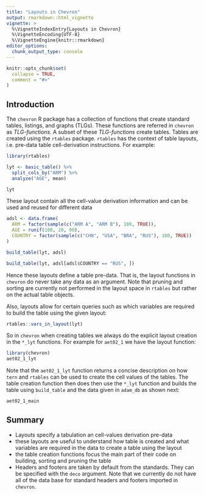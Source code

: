 ```yaml
---
title: "Layouts in Chevron"
output: rmarkdown::html_vignette
vignette: >
  %\VignetteIndexEntry{Layouts in Chevron}
  %\VignetteEncoding{UTF-8}
  %\VignetteEngine{knitr::rmarkdown}
editor_options:
  chunk_output_type: console
---
```


```r
knitr::opts_chunk$set(
  collapse = TRUE,
  comment = "#>"
)
```

## Introduction

The `chevron` R package has a collection of functions that create standard tables, listings, and graphs (TLGs). These functions are referred in `chevron` as *TLG-functions*. A subset of these *TLG-functions* create tables. Tables are created using the `rtables` package. `rtables` has the context of table layouts, i.e. pre-data table cell-derivation instructions. For example:

```r
library(rtables)

lyt <- basic_table() %>%
  split_cols_by("ARM") %>%
  analyze("AGE", mean)

lyt
```

These layout contain all the cell-value derivation information and can be used and reused for different data

```r
adsl <- data.frame(
  ARM = factor(sample(c("ARM A", "ARM B"), 100, TRUE)),
  AGE = runif(100, 20, 90),
  COUNTRY = factor(sample(c("CHN", "USA", "BRA", "RUS"), 100, TRUE))
)

build_table(lyt, adsl)

build_table(lyt, adsl[adsl$COUNTRY == "RUS", ])
```

Hence these layouts define a table pre-data. That is, the layout functions in `chevron` do never take any data as an argument. Note that pruning and sorting are currently not performed in the layout space in `rtables` but rather on the actual table objects.

Also, layouts allow for certain queries such as which variables are required to build the table using the given layout:

```r
rtables::vars_in_layout(lyt)
```

So in `chevron` when creating tables we always do the explicit layout creation in the `*_lyt` functions. For example for `aet02_1` we have the layout function:

```r
library(chevron)
aet02_1_lyt
```

Note that the `aet02_1_lyt` function returns a concise description on how `tern` and `rtables` can be used to create the cell values of the tables. The table creation function then does then use the `*_lyt` function and builds the table using `build_table` and the data given in `adam_db` as shown next:

```r
aet02_1_main
```

## Summary

* Layouts specify a tabulation an cell-values derivation pre-data
* these layouts are useful to understand how table is created and what variables are required in the data to create a table using the layout
* the table creation functions focus the main part of their code on building, sorting and pruning the table
* Headers and footers are taken by default from the standards. They can be specified with the `deco` argument. Note that we currently do not have all of the data base for standard headers and footers imported in `chevron`.
